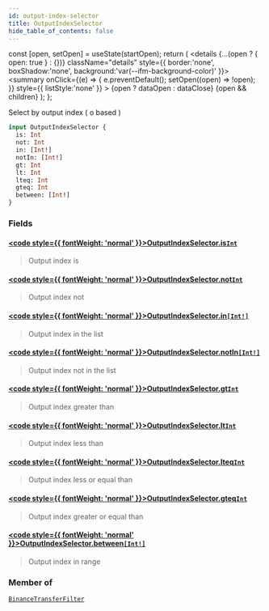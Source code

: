 ```yaml
---
id: output-index-selector
title: OutputIndexSelector
hide_table_of_contents: false
---
```







  const [open, setOpen] = useState(startOpen);
  return (
    <details {...(open ? { open: true } : {})} className="details" style={{ border:'none', boxShadow:'none', background:'var(--ifm-background-color)' }}>
      <summary
        onClick={(e) => {
          e.preventDefault();
          setOpen((open) => !open);
        }}
        style={{ listStyle:'none' }}
      >
      {open ? dataOpen : dataClose}
      </summary>
      {open && children}
    </details>
  );
};








Select by output index ( o based )


```graphql
input OutputIndexSelector {
  is: Int
  not: Int
  in: [Int!]
  notIn: [Int!]
  gt: Int
  lt: Int
  lteq: Int
  gteq: Int
  between: [Int!]
}
```




### Fields

#### [<code style={{ fontWeight: 'normal' }}>OutputIndexSelector.<b>is</b></code>](#)<Bullet />[`Int`](/docs/graphql-reference/scalars/int) <Badge class="badge badge--secondary" text="scalar"/> 
> 
> 
> Output index is
> 

#### [<code style={{ fontWeight: 'normal' }}>OutputIndexSelector.<b>not</b></code>](#)<Bullet />[`Int`](/docs/graphql-reference/scalars/int) <Badge class="badge badge--secondary" text="scalar"/> 
> 
> 
> Output index not
> 

#### [<code style={{ fontWeight: 'normal' }}>OutputIndexSelector.<b>in</b></code>](#)<Bullet />[`[Int!]`](/docs/graphql-reference/scalars/int) <Badge class="badge badge--secondary" text="list"/> <Badge class="badge badge--secondary" text="scalar"/> 
> 
> 
> Output index in the list
> 

#### [<code style={{ fontWeight: 'normal' }}>OutputIndexSelector.<b>notIn</b></code>](#)<Bullet />[`[Int!]`](/docs/graphql-reference/scalars/int) <Badge class="badge badge--secondary" text="list"/> <Badge class="badge badge--secondary" text="scalar"/> 
> 
> 
> Output index not in the list
> 

#### [<code style={{ fontWeight: 'normal' }}>OutputIndexSelector.<b>gt</b></code>](#)<Bullet />[`Int`](/docs/graphql-reference/scalars/int) <Badge class="badge badge--secondary" text="scalar"/> 
> 
> 
> Output index greater than
> 

#### [<code style={{ fontWeight: 'normal' }}>OutputIndexSelector.<b>lt</b></code>](#)<Bullet />[`Int`](/docs/graphql-reference/scalars/int) <Badge class="badge badge--secondary" text="scalar"/> 
> 
> 
> Output index less than
> 

#### [<code style={{ fontWeight: 'normal' }}>OutputIndexSelector.<b>lteq</b></code>](#)<Bullet />[`Int`](/docs/graphql-reference/scalars/int) <Badge class="badge badge--secondary" text="scalar"/> 
> 
> 
> Output index less or equal than
> 

#### [<code style={{ fontWeight: 'normal' }}>OutputIndexSelector.<b>gteq</b></code>](#)<Bullet />[`Int`](/docs/graphql-reference/scalars/int) <Badge class="badge badge--secondary" text="scalar"/> 
> 
> 
> Output index greater or equal than
> 

#### [<code style={{ fontWeight: 'normal' }}>OutputIndexSelector.<b>between</b></code>](#)<Bullet />[`[Int!]`](/docs/graphql-reference/scalars/int) <Badge class="badge badge--secondary" text="list"/> <Badge class="badge badge--secondary" text="scalar"/> 
> 
> 
> Output index in range
> 



### Member of

[`BinanceTransferFilter`](/docs/graphql-reference/inputs/binance-transfer-filter)  <Badge class="secondary" text="input"/>

